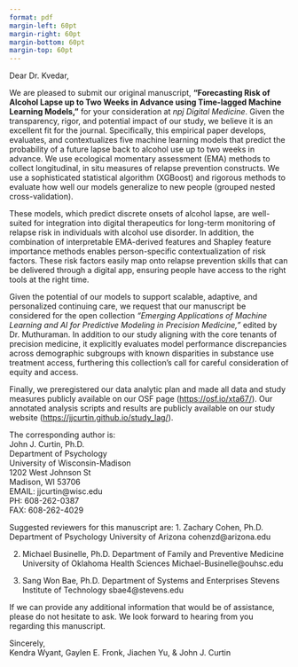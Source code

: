 ```yaml
---
format: pdf
margin-left: 60pt
margin-right: 60pt
margin-bottom: 60pt
margin-top: 60pt
---
```


Dear Dr. Kvedar,    

We are pleased to submit our original manuscript, **“Forecasting Risk of Alcohol Lapse up to Two Weeks in Advance using Time-lagged Machine Learning Models,”** for your consideration at *npj Digital Medicine*. Given the transparency, rigor, and potential impact of our study, we believe it is an excellent fit for the journal. Specifically, this empirical paper develops, evaluates, and contextualizes five machine learning models that predict the probability of a future lapse back to alcohol use up to two weeks in advance. We use ecological momentary assessment (EMA) methods to collect longitudinal, in situ measures of relapse prevention constructs. We use a sophisticated statistical algorithm (XGBoost) and rigorous methods to evaluate how well our models generalize to new people (grouped nested cross-validation). 

These models, which predict discrete onsets of alcohol lapse, are well-suited for integration into digital therapeutics for long-term monitoring of relapse risk in individuals with alcohol use disorder. In addition, the combination of interpretable EMA-derived features and Shapley feature importance methods enables person-specific contextualization of risk factors. These risk factors easily map onto relapse prevention skills that can be delivered through a digital app, ensuring people have access to the right tools at the right time. 

Given the potential of our models to support scalable, adaptive, and personalized continuing care, we request that our manuscript be considered for the open collection *"Emerging Applications of Machine Learning and AI for Predictive Modeling in Precision Medicine,"* edited by Dr. Muthuraman. In addition to our study aligning with the core tenants of precision medicine, it explicitly evaluates model performance discrepancies across demographic subgroups with known disparities in substance use treatment access, furthering this collection's call for careful consideration of equity and access.  

Finally, we preregistered our data analytic plan and made all data and study measures publicly available on our OSF page ([https://osf.io/xta67/](https://osf.io/xta67/)). Our annotated analysis scripts and results are publicly available on our study website ([https://jjcurtin.github.io/study_lag/](https://jjcurtin.github.io/study_lag/)).


The corresponding author is:     
John J. Curtin, Ph.D.    
Department of Psychology     
University of Wisconsin-Madison    
1202 West Johnson St    
Madison, WI 53706    
EMAIL: jjcurtin@wisc.edu     
PH: 608-262-0387    
FAX: 608-262-4029    

Suggested reviewers for this manuscript are:
1. Zachary Cohen, Ph.D.
Department of Psychology
University of Arizona
cohenzd@arizona.edu

2. Michael Businelle, Ph.D.
Department of Family and Preventive Medicine
University of Oklahoma Health Sciences
Michael-Businelle@ouhsc.edu

3. Sang Won Bae, Ph.D.
Department of Systems and Enterprises
Stevens Institute of Technology
sbae4@stevens.edu


If we can provide any additional information that would be of assistance, please do not hesitate to ask. We look forward to hearing from you regarding this manuscript.    

Sincerely,    
Kendra Wyant, Gaylen E. Fronk, Jiachen Yu, & John J. Curtin

